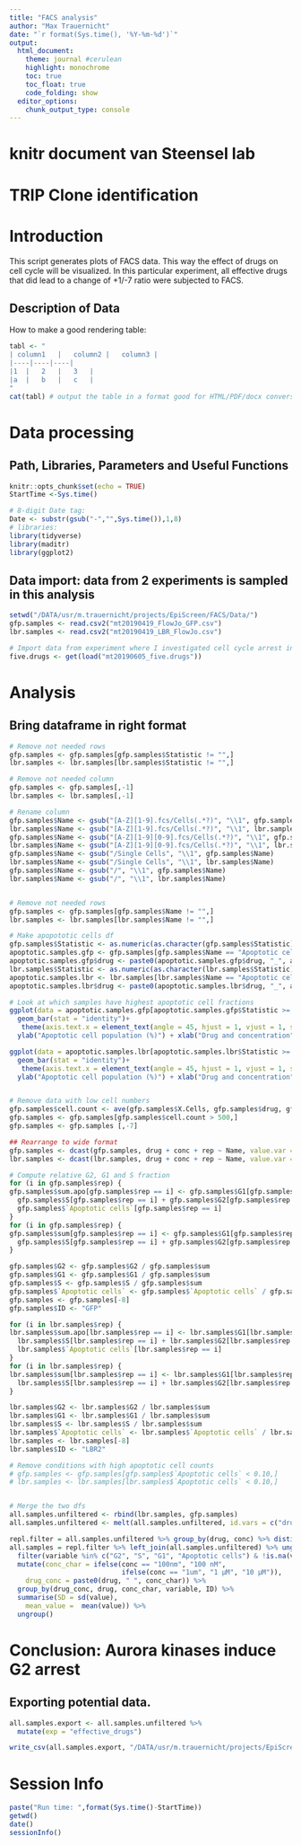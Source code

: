```yaml
---
title: "FACS analysis"
author: "Max Trauernicht"
date: "`r format(Sys.time(), '%Y-%m-%d')`"
output: 
  html_document:
    theme: journal #cerulean
    highlight: monochrome
    toc: true
    toc_float: true
    code_folding: show
  editor_options:
    chunk_output_type: console
---
```


# knitr document van Steensel lab

# TRIP Clone identification

# Introduction
This script generates plots of FACS data. This way the effect of drugs on cell cycle will be visualized.
In this particular experiment, all effective drugs that did lead to a change of +1/-7 ratio were subjected to FACS. 


## Description of Data
How to make a good rendering table: 
```r
tabl <- "
| column1	|	column2	|	column3	|	
|----|----|----|
|1	|	2	|	3	|	
|a	|	b	|	c	|	
"
cat(tabl) # output the table in a format good for HTML/PDF/docx conversion
```

# Data processing
## Path, Libraries, Parameters and Useful Functions
```r
knitr::opts_chunk$set(echo = TRUE)
StartTime <-Sys.time()

# 8-digit Date tag:
Date <- substr(gsub("-","",Sys.time()),1,8) 
# libraries:
library(tidyverse)
library(maditr)
library(ggplot2)
```

## Data import: data from 2 experiments is sampled in this analysis
```r
setwd("/DATA/usr/m.trauernicht/projects/EpiScreen/FACS/Data/")
gfp.samples <- read.csv2("mt20190419_FlowJo_GFP.csv")
lbr.samples <- read.csv2("mt20190419_LBR_FlowJo.csv")

# Import data from experiment where I investigated cell cycle arrest in 5 candidate drugs
five.drugs <- get(load("mt20190605_five.drugs"))
```

# Analysis

## Bring dataframe in right format
```r
# Remove not needed rows
gfp.samples <- gfp.samples[gfp.samples$Statistic != "",]
lbr.samples <- lbr.samples[lbr.samples$Statistic != "",]

# Remove not needed column
gfp.samples <- gfp.samples[,-1]
lbr.samples <- lbr.samples[,-1]

# Rename column
gfp.samples$Name <- gsub("[A-Z][1-9].fcs/Cells(.*?)", "\\1", gfp.samples$Name)
lbr.samples$Name <- gsub("[A-Z][1-9].fcs/Cells(.*?)", "\\1", lbr.samples$Name)
gfp.samples$Name <- gsub("[A-Z][1-9][0-9].fcs/Cells(.*?)", "\\1", gfp.samples$Name)
lbr.samples$Name <- gsub("[A-Z][1-9][0-9].fcs/Cells(.*?)", "\\1", lbr.samples$Name)
gfp.samples$Name <- gsub("/Single Cells", "\\1", gfp.samples$Name)
lbr.samples$Name <- gsub("/Single Cells", "\\1", lbr.samples$Name)
gfp.samples$Name <- gsub("/", "\\1", gfp.samples$Name)
lbr.samples$Name <- gsub("/", "\\1", lbr.samples$Name)


# Remove not needed rows
gfp.samples <- gfp.samples[gfp.samples$Name != "",]
lbr.samples <- lbr.samples[lbr.samples$Name != "",]

# Make apopototic cells df
gfp.samples$Statistic <- as.numeric(as.character(gfp.samples$Statistic))
apoptotic.samples.gfp <- gfp.samples[gfp.samples$Name == "Apoptotic cells",]
apoptotic.samples.gfp$drug <- paste0(apoptotic.samples.gfp$drug, "_", apoptotic.samples.gfp$conc)
lbr.samples$Statistic <- as.numeric(as.character(lbr.samples$Statistic))
apoptotic.samples.lbr <- lbr.samples[lbr.samples$Name == "Apoptotic cells",]
apoptotic.samples.lbr$drug <- paste0(apoptotic.samples.lbr$drug, "_", apoptotic.samples.lbr$conc)

# Look at which samples have highest apoptotic cell fractions
ggplot(data = apoptotic.samples.gfp[apoptotic.samples.gfp$Statistic >= 10,], aes(x = reorder(drug, -Statistic), y = Statistic)) +
  geom_bar(stat = "identity")+
   theme(axis.text.x = element_text(angle = 45, hjust = 1, vjust = 1, size = 10))+ 
  ylab("Apoptotic cell population (%)") + xlab("Drug and concentration")+ labs(title = "Apoptotic cell population after drug treatment - GFP samples")

ggplot(data = apoptotic.samples.lbr[apoptotic.samples.lbr$Statistic >= 10,], aes(x = reorder(drug, -Statistic), y = Statistic)) +
  geom_bar(stat = "identity")+
   theme(axis.text.x = element_text(angle = 45, hjust = 1, vjust = 1, size = 10))+ 
  ylab("Apoptotic cell population (%)") + xlab("Drug and concentration")+ labs(title = "Apoptotic cell population after drug treatment - LBR2 samples")


# Remove data with low cell numbers 
gfp.samples$cell.count <- ave(gfp.samples$X.Cells, gfp.samples$drug, gfp.samples$conc, gfp.samples$rep, FUN = function(x) sum(x))
gfp.samples <- gfp.samples[gfp.samples$cell.count > 500,]
gfp.samples <- gfp.samples [,-7]

## Rearrange to wide format
gfp.samples <- dcast(gfp.samples, drug + conc + rep ~ Name, value.var = "Statistic", fun.aggregate = mean)
lbr.samples <- dcast(lbr.samples, drug + conc + rep ~ Name, value.var = "Statistic", fun.aggregate = mean)

# Compute relative G2, G1 and S fraction
for (i in gfp.samples$rep) {
gfp.samples$sum.apo[gfp.samples$rep == i] <- gfp.samples$G1[gfp.samples$rep == i] + 
  gfp.samples$S[gfp.samples$rep == i] + gfp.samples$G2[gfp.samples$rep == i] + 
  gfp.samples$`Apoptotic cells`[gfp.samples$rep == i]
}
for (i in gfp.samples$rep) {
gfp.samples$sum[gfp.samples$rep == i] <- gfp.samples$G1[gfp.samples$rep == i] + 
  gfp.samples$S[gfp.samples$rep == i] + gfp.samples$G2[gfp.samples$rep == i] 
}

gfp.samples$G2 <- gfp.samples$G2 / gfp.samples$sum
gfp.samples$G1 <- gfp.samples$G1 / gfp.samples$sum
gfp.samples$S <- gfp.samples$S / gfp.samples$sum
gfp.samples$`Apoptotic cells` <- gfp.samples$`Apoptotic cells` / gfp.samples$sum.apo
gfp.samples <- gfp.samples[-8]
gfp.samples$ID <- "GFP"

for (i in lbr.samples$rep) {
lbr.samples$sum.apo[lbr.samples$rep == i] <- lbr.samples$G1[lbr.samples$rep == i] + 
  lbr.samples$S[lbr.samples$rep == i] + lbr.samples$G2[lbr.samples$rep == i] + 
  lbr.samples$`Apoptotic cells`[lbr.samples$rep == i]
}
for (i in lbr.samples$rep) {
lbr.samples$sum[lbr.samples$rep == i] <- lbr.samples$G1[lbr.samples$rep == i] + 
  lbr.samples$S[lbr.samples$rep == i] + lbr.samples$G2[lbr.samples$rep == i] 
}

lbr.samples$G2 <- lbr.samples$G2 / lbr.samples$sum
lbr.samples$G1 <- lbr.samples$G1 / lbr.samples$sum
lbr.samples$S <- lbr.samples$S / lbr.samples$sum
lbr.samples$`Apoptotic cells` <- lbr.samples$`Apoptotic cells` / lbr.samples$sum.apo
lbr.samples <- lbr.samples[-8]
lbr.samples$ID <- "LBR2"

# Remove conditions with high apoptotic cell counts
# gfp.samples <- gfp.samples[gfp.samples$`Apoptotic cells` < 0.10,]
# lbr.samples <- lbr.samples[lbr.samples$`Apoptotic cells` < 0.10,]


# Merge the two dfs
all.samples.unfiltered <- rbind(lbr.samples, gfp.samples)
all.samples.unfiltered <- melt(all.samples.unfiltered, id.vars = c("drug", "conc", "rep", "ID"))

repl.filter = all.samples.unfiltered %>% group_by(drug, conc) %>% distinct(drug, conc, ID, rep) %>% count() %>% filter(n == 4) %>% distinct(drug, conc)
all.samples = repl.filter %>% left_join(all.samples.unfiltered) %>% ungroup()  %>% 
  filter(variable %in% c("G2", "S", "G1", "Apoptotic cells") & !is.na(value & drug != "PAO")) %>%
  mutate(conc_char = ifelse(conc == "100nm", "100 nM", 
                            ifelse(conc == "1um", "1 µM", "10 µM")),
    drug_conc = paste0(drug, " ", conc_char)) %>%
  group_by(drug_conc, drug, conc_char, variable, ID) %>%
  summarise(SD = sd(value),
    mean_value =  mean(value)) %>%
  ungroup()
```


# Conclusion: Aurora kinases induce G2 arrest

## Exporting potential data. 
```r
all.samples.export <- all.samples.unfiltered %>%
  mutate(exp = "effective_drugs")

write_csv(all.samples.export, "/DATA/usr/m.trauernicht/projects/EpiScreen/files_scripts/mt20220802_facs_all_drugs.csv")
```

# Session Info
```r
paste("Run time: ",format(Sys.time()-StartTime))
getwd()
date()
sessionInfo()
```

